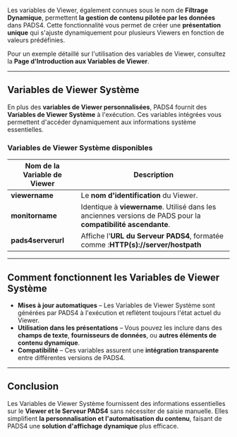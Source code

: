 Les variables de Viewer, également connues sous le nom de **Filtrage Dynamique**, permettent **la gestion de contenu pilotée par les données** dans PADS4. Cette fonctionnalité vous permet de créer une **présentation unique** qui s'ajuste dynamiquement pour plusieurs Viewers en fonction de valeurs prédéfinies.

Pour un exemple détaillé sur l'utilisation des variables de Viewer, consultez la **Page d'Introduction aux Variables de Viewer**.

***

## **Variables de Viewer Système**

En plus des **variables de Viewer personnalisées**, PADS4 fournit des **Variables de Viewer Système** à l'exécution. Ces variables intégrées vous permettent d'accéder dynamiquement aux informations système essentielles.

### **Variables de Viewer Système disponibles**

| **Nom de la Variable de Viewer** | **Description**                                                                                               |
| -------------------------------- | ------------------------------------------------------------------------------------------------------------- |
| **viewername**                   | Le **nom d'identification** du Viewer.                                                                        |
| **monitorname**                  | Identique à **viewername**. Utilisé dans les anciennes versions de PADS pour la **compatibilité ascendante**. |
| **pads4serverurl**               | Affiche l'**URL du Serveur PADS4**, formatée comme :**HTTP(s)://server/hostpath**                             |

***

## **Comment fonctionnent les Variables de Viewer Système**

* **Mises à jour automatiques** – Les Variables de Viewer Système sont générées par PADS4 à l'exécution et reflètent toujours l'état actuel du Viewer.
* **Utilisation dans les présentations** – Vous pouvez les inclure dans des **champs de texte**, **fournisseurs de données**, ou **autres éléments de contenu dynamique**.
* **Compatibilité** – Ces variables assurent une **intégration transparente** entre différentes versions de PADS4.

***

## **Conclusion**

Les Variables de Viewer Système fournissent des informations essentielles sur le **Viewer et le Serveur PADS4** sans nécessiter de saisie manuelle. Elles simplifient **la personnalisation et l'automatisation du contenu**, faisant de PADS4 une **solution d'affichage dynamique** plus efficace.
